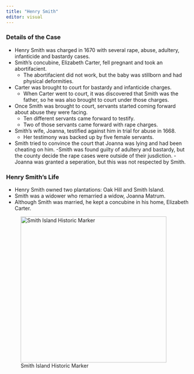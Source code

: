 ```yaml
---
title: "Henry Smith"
editor: visual
---
```

### Details of the Case
- Henry Smith was charged in 1670 with several rape, abuse, adultery, infanticide and bastardy cases.
- Smith's concubine, Elizabeth Carter, fell pregnant and took an abortifacient.
  - The abortifacient did not work, but the baby was stillborn and had physical deformities.
- Carter was brought to court for bastardy and infanticide charges. 
  - When Carter went to court, it was discovered that Smith was the father, so he was also brought to court under those charges. 
- Once Smith was brought to court, servants started coming forward about abuse they were facing.
  - Ten different servants came forward to testify.
   - Two of those servants came forward with rape charges.
- Smith's wife, Joanna, testified against him in trial for abuse in 1668.
  - Her testimony was backed up by five female servants.
- Smith tried to convince the court that Joanna was lying and had been cheating on him. 
-Smith was found guilty of adultery and bastardy, but the county decide the rape cases were outside of their jusdiction.
-Joanna was granted a seperation, but this was not respected by Smith. 

### Henry Smith's Life
- Henry Smith owned two plantations: Oak Hill and Smith Island. 
- Smith was a widower who remarried a widow, Joanna Matrum.
- Although Smith was married, he kept a concubine in his home, Elizabeth Carter.


![Smith Island Historic Marker](smithisland.jpg){width=400}


